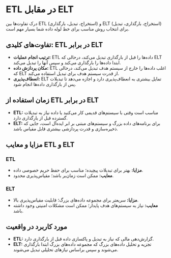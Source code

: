 # ETL در مقابل ELT

درک تفاوت‌ها بین ETL (استخراج، تبدیل، بارگذاری) و ELT (استخراج، بارگذاری، تبدیل) برای انتخاب روش مناسب برای خط لوله داده شما بسیار مهم است.

## تفاوت‌های کلیدی: ETL در برابر ELT

- **ترتیب انجام عملیات:** ETL داده‌ها را قبل از بارگذاری تبدیل می‌کند، درحالی که ELT ابتدا داده‌ها را بارگذاری می‌کند و سپس آنها را تبدیل می‌کند.
- **مکان پردازش داده:** ETL اغلب داده‌ها را خارج از سیستم هدف تبدیل می‌کند، درحالی که ELT از قدرت سیستم هدف برای تبدیل استفاده می‌کند.
- **انعطاف‌پذیری:** ELT تمایل بیشتری به انعطاف‌پذیری دارد و اجازه می‌دهد تا تبدیلات پس از بارگذاری داده‌ها انجام شود.

## زمان استفاده از ETL در برابر ELT

- **ETL:** مناسب است وقتی با سیستم‌های قدیمی کار می‌کنید یا داده نیاز به تبدیلات گسترده قبل از بارگذاری دارد.
- **ELT:** برای برنامه‌های داده بزرگ و سیستم‌های مبتنی بر ابر ایده‌آل است، جایی که ذخیره‌سازی و قدرت پردازشی بیشتری قابل مقیاس باشد.

## مزایا و معایب ETL و ELT

### ETL

- **مزایا:** بهتر برای تبدیلات پیچیده؛ مناسب برای حفظ حریم خصوصی داده.
- **معایب:** ممکن است زمان‌بر باشد؛ مقیاس‌پذیری محدود.

### ELT

- **مزایا:** سریعتر برای مجموعه داده‌های بزرگ؛ قابلیت مقیاس‌پذیری بالا.
- **معایب:** نیاز به سیستم‌های هدف پایدار؛ ممکن است مشکلات امنیتی وجود داشته باشد.

## مورد کاربرد در واقعیت

- **ETL:** گزارش‌دهی مالی که نیاز به تبدیل و پاکسازی داده قبل از بارگذاری دارد.
- **ELT:** تجزیه و تحلیل داده‌های بزرگ که مجموعه داده‌های بزرگ ابتدا بارگذاری می‌شوند و سپس براساس نیازهای تحلیلی تبدیل می‌شوند.